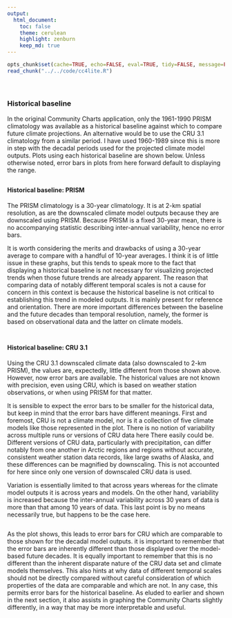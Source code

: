 ```yaml
---
output:
  html_document:
    toc: false
    theme: cerulean
    highlight: zenburn
    keep_md: true
---
```


```r
opts_chunk$set(cache=TRUE, echo=FALSE, eval=TRUE, tidy=FALSE, message=FALSE, warning=FALSE, results="asis", comment=NA)
read_chunk("../../code/cc4lite.R")
```

```r
```

```r
```

##
##
### Historical baseline

In the original Community Charts application, only the 1961-1990 PRISM climatology was available as a historical baseline against which to compare future climate projections.
An alternative would be to use the CRU 3.1 climatology from a similar period. I have used 1960-1989 since this is more in step with the decadal periods used for the projected climate model outputs.
Plots using each historical baseline are shown below. Unless otherwise noted, error bars in plots from here forward default to displaying the range.

##
#### Historical baseline: PRISM

The PRISM climatology is a 30-year climatology. It is at 2-km spatial resolution, as are the downscaled climate model outputs because they are downscaled using PRISM.
Because PRISM is a fixed 30-year mean, there is no accompanying statistic describing inter-annual variability, hence no error bars.

It is worth considering the merits and drawbacks of using a 30-year average to compare with a handful of 10-year averages.
I think it is of little issue in these graphs,
but this tends to speak more to the fact that displaying a historical baseline is not necessary for visualizing projected trends when those future trends are already apparent.
The reason that comparing data of notably different temporal scales is not a cause for concern in this context is because the historical baseline is not critical to establishing this trend in modeled outputs.
It is mainly present for reference and orientation.
There are more important differences between the baseline and the future decades than temporal resolution, namely, the former is based on observational data and the latter on climate models.

```r
```

##
#### Historical baseline: CRU 3.1

Using the CRU 3.1 downscaled climate data (also downscaled to 2-km PRISM), the values are, expectedly, little different from those shown above.
However, now error bars are available.
The historical values are not known with precision, even using CRU, which is based on weather station observations, or when using PRISM for that matter.

It is sensible to expect the error bars to be smaller for the historical data, but keep in mind that the error bars have different meanings.
First and foremost, CRU is not a climate model, nor is it a collection of five climate models like those represented in the plot.
There is no notion of variability across multiple runs or versions of CRU data here
There easily could be.
Different versions of CRU data, particularly with precipitation, can differ notably from one another in Arctic regions and regions without accurate, consistent weather station data records, like large swaths of Alaska,
and these differences can be magnified by downscaling.
This is not accounted for here since only one version of downscaled CRU data is used.

Variation is essentially limited to that across years whereas for the climate model outputs it is across years and models.
On the other hand, variability is increased because the inter-annual variability across 30 years of data is more than that among 10 years of data.
This last point is by no means necessarily true, but happens to be the case here.

```r
```

As the plot shows, this leads to error bars for CRU which are comparable to those shown for the decadal model outputs.
it is important to remember that the error bars are inherently different than those displayed over the model-based future decades.
It is equally important to remember that this is no different than the inherent disparate nature of the CRU data set and climate models themselves.
This also hints at why data of different temporal scales should not be directly compared without careful consideration of which properties of the data are comparable and which are not.
In any case, this permits error bars for the historical baseline.
As eluded to earlier and shown in the next section, it also assists in graphing the Community Charts slightly differently, in a way that may be more interpretable and useful.

<style>iframe.rChart{ width: 100%; height: 500px;}</style>
